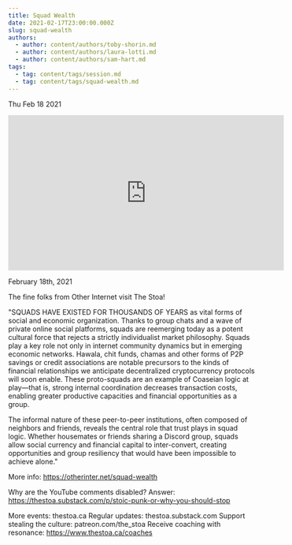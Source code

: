 ```yaml
---
title: Squad Wealth
date: 2021-02-17T23:00:00.000Z
slug: squad-wealth
authors:
  - author: content/authors/toby-shorin.md
  - author: content/authors/laura-lotti.md
  - author: content/authors/sam-hart.md
tags:
  - tag: content/tags/session.md
  - tag: content/tags/squad-wealth.md
---
```






Thu Feb 18 2021

<iframe width="560" height="315" src="https://www.youtube.com/embed/mL-1zRqAPW0" title="Squad Wealth w/ Toby Shorin, Laura Lotti, and Sam Hart" frameborder="0" allow="accelerometer; autoplay; clipboard-write; encrypted-media; gyroscope; picture-in-picture" allowfullscreen ></iframe>

February 18th, 2021

The fine folks from Other Internet visit The Stoa! 

"SQUADS HAVE EXISTED FOR THOUSANDS OF YEARS as vital forms of social and economic organization. Thanks to group chats and a wave of private online social platforms, squads are reemerging today as a potent cultural force that rejects a strictly individualist market philosophy. Squads play a key role not only in internet community dynamics but in emerging economic networks. Hawala, chit funds, chamas and other forms of P2P savings or credit associations are notable precursors to the kinds of financial relationships we anticipate decentralized cryptocurrency protocols will soon enable. These proto-squads are an example of Coaseian logic at play—that is, strong internal coordination decreases transaction costs, enabling greater productive capacities and financial opportunities as a group.

The informal nature of these peer-to-peer institutions, often composed of neighbors and friends, reveals the central role that trust plays in squad logic. Whether housemates or friends sharing a Discord group, squads allow social currency and financial capital to inter-convert, creating opportunities and group resiliency that would have been impossible to achieve alone."

More info: https://otherinter.net/squad-wealth

Why are the YouTube comments disabled? Answer: https://thestoa.substack.com/p/stoic-punk-or-why-you-should-stop

More events: thestoa.ca
Regular updates: thestoa.substack.com
Support stealing the culture: patreon.com/the_stoa
Receive coaching with resonance: https://www.thestoa.ca/coaches


